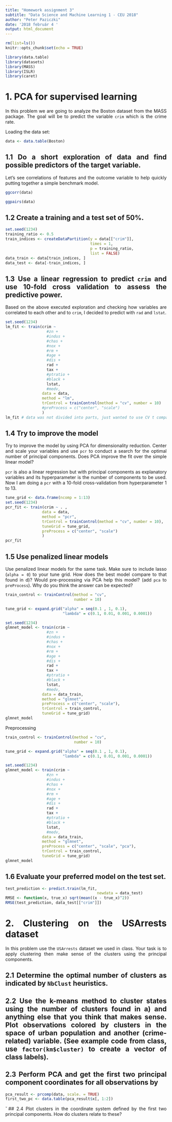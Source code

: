 ```yaml
---
title: "Homework assignment 3"
subtitle: "Data Science and Machine Learning 1 - CEU 2018"
author: "Peter Paziczki"
date: '2018 február 4 '
output: html_document
---
```


<style>
body {
text-align: justify}
</style>

```r
rm(list=ls())
knitr::opts_chunk$set(echo = TRUE)
```

```r
library(data.table)
library(datasets)
library(MASS)
library(ISLR)
library(caret)
```

# 1. PCA for supervised learning
In this problem we are going to analyze the Boston dataset from the MASS package. The goal will be to predict the variable `crim` which is the crime rate.

Loading the data set:

```r
data <- data.table(Boston)
```

## 1.1 Do a short exploration of data and find possible predictors of the target variable.

Let's see correlations of features and the outcome variable to help quickly putting together a simple benchmark model.

```r
ggcorr(data)
```

```r
ggpairs(data)
```

## 1.2 Create a training and a test set of 50%.

```r
set.seed(1234)
training_ratio <- 0.5
train_indices <- createDataPartition(y = data[["crim"]],
                                     times = 1,
                                     p = training_ratio,
                                     list = FALSE)
data_train <- data[train_indices, ]
data_test <- data[-train_indices, ]
```

## 1.3 Use a linear regression to predict `crim` and use 10-fold cross validation to assess the predictive power.

Based on the above executed exploration and checking how variables are correlated to each other and to `crim`, I decided to predict with `rad` and `lstat`.

```r
set.seed(1234)
lm_fit <- train(crim ~ 
                  #zn + 
                  #indus +
                  #chas + 
                  #nox +
                  #rm +
                  #age +
                  #dis +
                  rad +
                  tax +
                  #ptratio +
                  #black +
                  lstat,
                  #medv, 
                data = data, 
                method = "lm", 
                trControl = trainControl(method = "cv", number = 10)
                #preProcess = c("center", "scale")
                )
lm_fit # data was not divided into parts, just wanted to use CV t compare models. If we use the same seed, we can compare models.
```

## 1.4 Try to improve the model

Try to improve the model by using PCA for dimensionality reduction. Center and scale your variables and use `pcr` to conduct a search for the optimal number of principal components. Does PCA improve the fit over the simple linear model?

`pcr` is also a linear regression but with principal components as explanatory variables and its hyperparameter is the number of
components to be used. Now I am doing a `pcr` with a 10-fold cross-validation from hyperparameter 1 to 13.

```r
tune_grid <- data.frame(ncomp = 1:13)
set.seed(1234)
pcr_fit <- train(crim ~ . , 
                data = data, 
                method = "pcr",
                trControl = trainControl(method = "cv", number = 10),
                tuneGrid = tune_grid,
                preProcess = c("center", "scale")
                )
pcr_fit
```

## 1.5 Use penalized linear models

Use penalized linear models for the same task. Make sure to include lasso (`alpha = 0`) to your tune grid. How does the best model compare to that found in d)? Would pre-processing via PCA help this model? (add `pca` to `preProcess`). Why do you think the answer can be expected?

```r
train_control <- trainControl(method = "cv",
                              number = 10)

tune_grid <- expand.grid("alpha" = seq(0.1 , 1, 0.1),
                         "lambda" = c(0.1, 0.01, 0.001, 0.0001))

set.seed(1234)
glmnet_model <- train(crim ~ 
                  #zn + 
                  #indus +
                  #chas + 
                  #nox +
                  #rm +
                  #age +
                  #dis +
                  rad +
                  tax +
                  #ptratio +
                  #black +
                  lstat,
                  #medv,
                data = data_train,
                method = "glmnet",
                preProcess = c("center", "scale"),
                trControl = train_control,
                tuneGrid = tune_grid)
glmnet_model
```

Preprocessing

```r
train_control <- trainControl(method = "cv",
                              number = 10)

tune_grid <- expand.grid("alpha" = seq(0.1 , 1, 0.1),
                         "lambda" = c(0.1, 0.01, 0.001, 0.0001))

set.seed(1234)
glmnet_model <- train(crim ~ 
                  #zn + 
                  #indus +
                  #chas + 
                  #nox +
                  #rm +
                  #age +
                  #dis +
                  rad +
                  tax +
                  #ptratio +
                  #black +
                  lstat,
                  #medv,
                data = data_train,
                method = "glmnet",
                preProcess = c("center", "scale", "pca"),
                trControl = train_control,
                tuneGrid = tune_grid)
glmnet_model
```

## 1.6 Evaluate your preferred model on the test set.

```r
test_prediction <- predict.train(lm_fit, 
                                        newdata = data_test)
RMSE <- function(x, true_x) sqrt(mean((x - true_x)^2))
RMSE(test_prediction, data_test[["crim"]])
```

# 2. Clustering on the USArrests dataset

In this problem use the `USArrests` dataset we used in class. Your task is to apply clustering then make sense of the clusters using the principal components.

## 2.1 Determine the optimal number of clusters as indicated by `NbClust` heuristics.

## 2.2 Use the k-means method to cluster states using the number of clusters found in a) and anything else that you think that makes sense. Plot observations colored by clusters in the space of urban population and another (crime-related) variable. (See example code from class, use  `factor(km$cluster)` to create a vector of class labels).

## 2.3 Perform PCA and get the first two principal component coordinates for all observations by

```r
pca_result <- prcomp(data, scale. = TRUE)
first_two_pc <- data.table(pca_result$x[, 1:2])
```

ˇ## 2.4 Plot clusters in the coordinate system defined by the first two principal components. How do clusters relate to these?